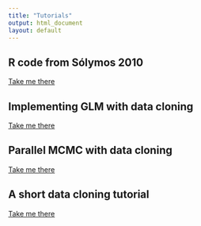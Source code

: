 ```yaml
---
title: "Tutorials"
output: html_document
layout: default
---
```


## R code from S&oacute;lymos 2010

<p><a class="btn btn-success" href="{{ site.baseurl }}/tutorials/">Take me there</a></p>

## Implementing GLM with data cloning

<p><a class="btn btn-success" href="{{ site.baseurl }}/tutorials/">Take me there</a></p>

## Parallel MCMC with data cloning

<p><a class="btn btn-success" href="{{ site.baseurl }}/tutorials/">Take me there</a></p>

## A short data cloning tutorial

<p><a class="btn btn-success" href="{{ site.baseurl }}/tutorials/">Take me there</a></p>

